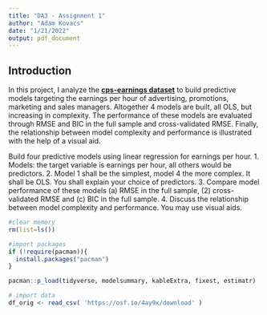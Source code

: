 ```yaml
---
title: "DA3 - Assignment 1"
author: "Adam Kovacs"
date: "1/21/2022"
output: pdf_document
---
```


## Introduction

In this project, I analyze the [**cps-earnings dataset**](https://osf.io/g8p9j/) to build predictive models targeting the earnings per hour of advertising, promotions, marketing and sales managers. Altogether 4 models are built, all OLS, but increasing in complexity. The performance of these models are evaluated through RMSE and BIC in the full sample and cross-validated RMSE. Finally, the relationship between model complexity and performance is illustrated with the help of a visual aid. 

Build four predictive models using linear regression for earnings per hour. 
1.	Models: the target variable is earnings per hour, all others would be predictors.
2.	Model 1 shall be the simplest, model 4 the more complex. It shall be OLS. You shall explain your choice of predictors.
3.	Compare model performance of these models (a) RMSE in the full sample, (2) cross-validated RMSE and (c) BIC in the full sample. 
4.	Discuss the relationship between model complexity and performance. You may use visual aids. 

```r
#clear memory
rm(list=ls())

#import packages
if (!require(pacman)){
  install.packages("pacman")
}

pacman::p_load(tidyverse, modelsummary, kableExtra, fixest, estimatr)

# import data
df_orig <- read_csv( 'https://osf.io/4ay9x/download' )

```

